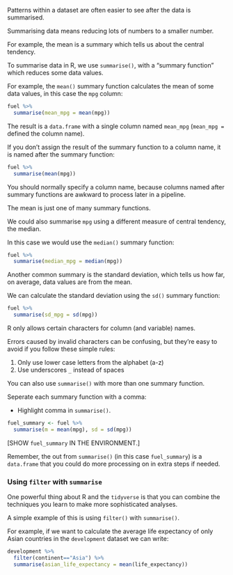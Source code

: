 Patterns within a dataset are often easier to see after the data is summarised.

Summarising data means reducing lots of numbers to a smaller number.

For example, the mean is a summary which tells us about the central tendency.

To summarise data in R, we use `summarise()`, with a "summary function" which reduces some data values.

For example, the `mean()` summary function calculates the mean of some data values, in this case the `mpg` column:

```r
fuel %>%
  summarise(mean_mpg = mean(mpg))
```
The result is a `data.frame` with a single column named `mean_mpg` (`mean_mpg =` defined the column name).

If you don't assign the result of the summary function to a column name, it is named after the summary function:

```r
fuel %>%
  summarise(mean(mpg))
```

You should normally specify a column name, because columns named after summary functions
are awkward to process later in a pipeline.

The mean is just one of many summary functions.

We could also summarise `mpg` using a different measure of central tendency, the median.

In this case we would use the `median()` summary function:

```r
fuel %>%
  summarise(median_mpg = median(mpg))
```

Another common summary is the standard deviation, which tells us how far, on average, data values are from the mean.

We can calculate the standard deviation using the `sd()` summary function:

```r
fuel %>%
  summarise(sd_mpg = sd(mpg))
```

R only allows certain characters for column (and variable) names.

Errors caused by invalid characters can be confusing, but they're easy to avoid if you follow these simple rules:

1. Only use lower case letters from the alphabet (a-z)
1. Use underscores `_` instead of spaces

You can also use `summarise()` with more than one summary function.

Seperate each summary function with a comma:

:::{.direction}


- Highlight comma in `summarise()`.

:::


```r
fuel_summary <- fuel %>%
  summarise(m = mean(mpg), sd = sd(mpg))
```

[SHOW `fuel_summary` IN THE ENVIRONMENT.]

Remember, the out from `summarise()` (in this case `fuel_summary`) is a `data.frame` that you could do more processing
on in extra steps if needed.

### Using `filter` with `summarise`

One powerful thing about R and the `tidyverse` is that you can combine the techniques
you learn to make more sophisticated analyses.

A simple example of this is using `filter()` with `summarise()`.

For example, if we want to calculate the average life expectancy of only Asian countries
in the `development` dataset we can write:

```r
development %>%
  filter(continent=="Asia") %>%
  summarise(asian_life_expectancy = mean(life_expectancy))
```
